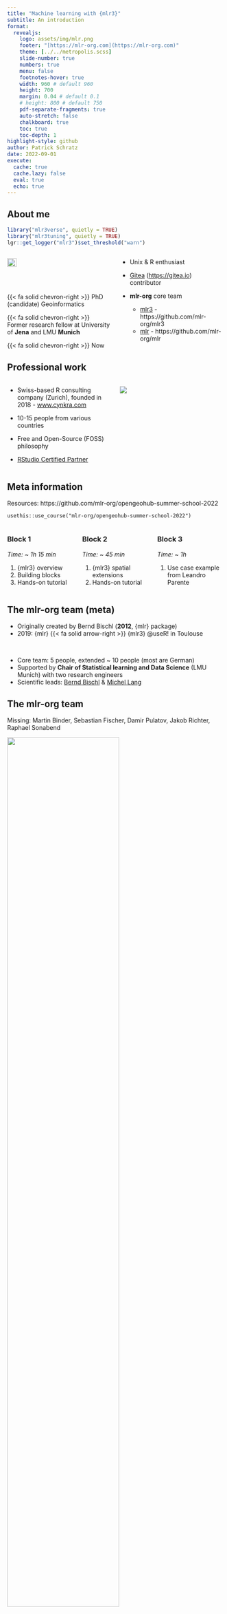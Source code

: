 ```yaml
---
title: "Machine learning with {mlr3}"
subtitle: An introduction
format:
  revealjs:
    logo: assets/img/mlr.png
    footer: "[https://mlr-org.com](https://mlr-org.com)"
    theme: [../../metropolis.scss]
    slide-number: true
    numbers: true
    menu: false
    footnotes-hover: true
    width: 960 # default 960
    height: 700
    margin: 0.04 # default 0.1
    # height: 800 # default 750
    pdf-separate-fragments: true
    auto-stretch: false
    chalkboard: true
    toc: true
    toc-depth: 1
highlight-style: github
author: Patrick Schratz
date: 2022-09-01
execute:
  cache: true
  cache.lazy: false
  eval: true
  echo: true
---
```


## About me

```r
library("mlr3verse", quietly = TRUE)
library("mlr3tuning", quietly = TRUE)
lgr::get_logger("mlr3")$set_threshold("warn")
```

:::: {.columns}

::: {.column width="45%"}

![](assets/img/ich.jpeg){width="30%" fig-align="center"}

{{< fa solid chevron-right >}} PhD (candidate) Geoinformatics

{{< fa solid chevron-right >}} Former research fellow at University of **Jena** and LMU **Munich**

{{< fa solid chevron-right >}} Now Devops/R consultant in Zurich, Switzerland

:::

::: {.column width="45%"}
- Unix & R enthusiast

- [Gitea](https://gitea.io/en-us/) ([https://gitea.io](https://gitea.io)) contributor

- **mlr-org** core team
  - [mlr3](https://github.com/mlr-org/mlr3) - https://github.com/mlr-org/mlr3
  - [mlr](https://github.com/mlr-org/mlr) -  https://github.com/mlr-org/mlr

:::

::::

## Professional work

:::: {.columns}

::: {.column width="46%"}
- Swiss-based R consulting company (Zurich), founded in 2018 - [www.cynkra.com](www.cynkra.com)

- 10-15 people from various countries

- Free and Open-Source (FOSS) philosophy

- [RStudio Certified Partner](https://www.rstudio.com/certified-partners/)

:::

::: {.column width="46%"}
![](assets/img/cynkra-team.png)
:::

::::

## Meta information

Resources: https://github.com/mlr-org/opengeohub-summer-school-2022

`usethis::use_course("mlr-org/opengeohub-summer-school-2022")`

:::: {.columns}

::: {.column width="30%"}

### Block 1

*Time: ~ 1h 15 min*

1. {mlr3} overview
1. Building blocks
1. Hands-on tutorial

:::

::: {.column width="30%"}
### Block 2

*Time: ~ 45 min*

1. {mlr3} spatial extensions
2. Hands-on tutorial

:::

::: {.column width="30%"}

### Block 3

*Time: ~ 1h*

1. Use case example from Leandro Parente

<!-- ::: -->
:::

::::

## The mlr-org team (meta)

- Originally created by Bernd Bischl (**2012**, {mlr} package)
- 2019: {mlr} {{< fa solid arrow-right >}} {mlr3} @useR! in Toulouse

<br>

- Core team: 5 people, extended ~ 10 people (most are German)
- Supported by **Chair of Statistical learning and Data Science** (LMU Munich) with two research engineers
- Scientific leads: <u>Bernd Bischl</u> & <u>Michel Lang</u>

## The mlr-org team

::: {.small-font}
Missing: Martin Binder, Sebastian Fischer, Damir Pulatov, Jakob Richter, Raphael Sonabend
:::

![](assets/img/mlr-org-team.jpeg){width="72%" fig-align="center"}

# (1) {mlr3} overview

## {{< fa solid question >}} Why use mlr3

*Users* want to efficiently **train**/**predict**/**benchmark**

- many **methods**

- on many **datasets**

- using different **tuning methods**

- using different **feature selection methods**

- preferably using the **same syntax**

<br>

{{< fa solid arrow-right >}} *Design principles* of {mlr3}

## Why do we need a framework?

The problem: Many different ways to define features, data, hyperparameters, ...

:::: {.columns}

::: {.column width="45%"}

### e1071

Target: formula notation

Data: data.frame

Parameters: direct argument

```r
e1071::svm(
  Species ~ .,
  data = iris,
  cost = 0.1
)
```
:::

::: {.column width="45%"}

### XGBoost

Target: vector

Data: Matrix

Parameters: list

```r
xgboost::xgboost(
  label = iris$Species,
  data = as.matrix(iris[1:4]),
  params = list()
)
```
:::

::::

## R6 – All you need to know

mlr3 uses the *R6* class system.
R6 in a nutshell:

<!-- ::: {.r-stack} -->

::: {.fragment}
{{< fa solid chevron-right >}} Objects are created using `<Class>$new()` (or using the )

```r
task = TaskClassif$new("iris", iris, "Species")
```
:::

::: {.fragment}
{{< fa solid chevron-right >}} Objects have fields that contain information about the object

```r
task$nrow
```
:::

::: {.fragment}
{{< fa solid chevron-right >}} Objects have methods that are called like functions:

```r
task$filter(rows = 1:10)
```
:::

::: {.fragment}
{{< fa solid chevron-right >}} Methods may change (“mutate”) the object (reference semantics)!

```r
task$nrow
```
:::

<!-- ::: -->

## Building blocks overview

![](assets/img/sketch_methods.png){fig-align="center"}

## Motivation: Make benchmarking easy!

- Interfaces to **train** and **predict** methods,

- Interfaces to learner **hyperparameters** and **optimizers** (tuning),

- **Feature selection**

- **Resampling** (performance estimation),

- **Preprocessing** independently from the data,

- **Parallelization**, and

- **Error handling**

## Is it worth to "learn" mlr3?

![](assets/img/wheel.jpeg){width="80%" fig-align="center"}

::: {.center}
{{< fa solid chevron-right >}} You decide!
:::

## Is it worth to "learn" mlr3?

::: {.fragment}
Reduce mistakes by relying on **tested functionality**

  - Predefined meaningful performance measures
  - Various resampling strategies
  - Selected suite of default learners ({mlr3learners})
  - Extensions for niche field modeling (survival, spatial, cluster, etc.)
:::

::: {.fragment}
**Easily scale up** your benchmark matrix

  - Integrated parallelization
  - Benchmarking helpers
:::

## {mlr3} in a nutshell

```r
library("mlr3verse", quietly = TRUE)
lgr::get_logger("mlr3")$set_threshold("warn")
```

::: {.r-stack}

```r
#| echo: true
#| eval: false
#| code-line-numbers: "1-3|5-6|8-9|11-15|17-18|20-21"
library("mlr3verse", quietly = TRUE)
lgr::get_logger("mlr3")$set_threshold("warn")
set.seed(42)

# example tasks
tasks = tsks(c("iris", "german_credit"))

# from {mlr3learners}
learners = lrns(c("classif.rpart", "classif.ranger"))

# create a benchmark matrix
# incl. cross-validation
bmg = benchmark_grid(
  tasks, learners, rsmp("cv")
)

# execute
bmr = benchmark(bmg)

# visualize by classification error
autoplot(bmr, measure = msr("classif.ce"))
```

::: {.fragment}
```r
#| fig-align: center
library("mlr3verse", quietly = TRUE)
lgr::get_logger("mlr3")$set_threshold("warn")
set.seed(42)
tasks = tsks(c("iris", "german_credit"))
learners = lrns(c(
  "classif.rpart",
  "classif.ranger"
))
bmg = benchmark_grid(
  tasks, learners, rsmp("cv")
)
bmr = benchmark(bmg)
autoplot(bmr, measure = msr("classif.ce"))
```
:::

:::

# (2) Principles of mlr3

## Principles of mlr3

:::: {.columns}

::: {.column width="55%"}
Overcome limitations of S3 with the help of **{R6}**

  - Truly object-oriented: data and methods live in the same object
  - Make use of inheritance
  - Make slight use of reference semantics

:::

::: {.column width="35%"}
![](assets/img/sketch_inheritance.png)
:::

::::

## Principles of mlr3

::: {.fragment}
Embrace **{data.table}**

  - Fast operations for tabular data
  - List columns to arrange complex objects in tabular structure
:::

::: {.fragment}
Be **light on dependencies**

  - {R6}, {data.table}, {lgr}, {future}
  - {{< fa solid plus >}} some of our own (helper) packages ({backports}, {checkmate})
  - Additional packages are loaded from {mlr3} extension libraries
:::

## The mlr3verse

![](https://raw.githubusercontent.com/mlr-org/mlr3/main/man/figures/mlr3verse.svg)

# (3) Building blocks

## Overview building blocks

<br>

:::: {.columns}

::: {.column width="25%"}

### <u>*Meta*</u>

- Learner
- Task

:::

::: {.column width="65%"}

### <u>*Apply*</u>

- Preprocessing (pipelines)
- Tuning
- Feature selection
- Benchmarking/Resampling (performance evaluation)
- Visualization

:::

::::

# (4) General modeling approach

## General modeling approach

:::: {.columns}

::: {.column width="45%"}
::: {.fragment}
#### <u>*Train (+tune) & Predict*</u>

1. Train on all data points
1. Predict to "new" data (i.e. without response) {{< fa solid arrow-right >}} unknown performance

- `model$train()`
- `model$predict()`

{{< fa solid chevron-right >}} Result: "final" model & "final" predictions
:::
:::

::: {.column width="45%"}
::: {.fragment}
#### <u>*Performance evaluation*</u>

- **Split initial data** into train/test via resampling methods
- `resample()`: Train (+tune) **multiple times** via (one model, one task)
- `benchmark()`: Train (+tune) **multiple times** via (multiple models, multiple tasks)
:::
:::

::::

# (5) (Nested) Resampling

## (Nested) Resampling

![](assets/img/cross-validation_farbig.png){fig-align="center"}

::: aside
Schratz et al. (2019). Hyperparameter tuning and performance assessment of statistical and machine-learning algorithms using spatial data. Ecological Modelling, 406, 109-120.
:::

# (6) Essential functions

## Essential functions - object creation

| Name                | Function                                   |
| ------------------- | :----------------------------------------- |
| `tsk()`, `tsks()`   | Create one or more *tasks*                 |
| `lrn()`, `lrns()`   | Create one or more *learners*              |
| `msr()`, `msrs()`   | Create one or more *measures*              |
| `rsmp()`, `rsmps()` | Create one or more *resampling* strategies |
| `tnr()`, `tnrs()`   | Create one or more *tuning* strategies     |

:::{.callout-tip}
Calling these without arguments returns their respective dictionaries!
:::

## Essential functions - learners dictionary

```r
#| cache: true
#| font-size: "10px"
print(as.data.table(lrns())[, c("key", "label", "task_type")], topn = 15)
```

## Essential functions - execution

| Name                               | Function                                                |
| ---------------------------------- | :------------------------------------------------------ |
| `$train()`                         | (R6 method) Train a learner on a task                   |
| `$predict()`, `$predict_newdata()` | (R6 method) Predict model on task data OR external data |
| `resample()`                       | Performance est. for a *single* learner                 |
| `benchmark()`                      | Performance est. for *multiple* learners & tasks        |
| `autoplot()`                       | Visualization of `*Result` objects                      |

:::{.callout-tip collapse="true" appearance="simple"}

Multiple `ResampleResult` objects can be converted into a `BenchmarkResult` object via `as_benchmark_result()`
:::

<!-- ## Train & Predict Workflow

![](assets/img/train-predict.png){width="90%"} -->

# (7) Beyond "simple" data

## Beyond "simple" data

::: {.fragment}
**Problem**: Many modeling challenges require additional effort beyond numeric and categorical data.
This applies to both target and feature variables.
:::

::: {.fragment}
:::: {.columns}

::: {.column width="45%"}
- Clustered data
- Functional data
- Ordinal data
:::

::: {.column width="45%"}
- Spatial data
- Survival data
- Temporal data
:::

::::
:::

::: {.fragment}
And what about...

- GPU training
- Multiple targets
:::

## The mlr3verse

{{< fa solid laptop-code >}} Continuous development and improvements

![](https://raw.githubusercontent.com/mlr-org/mlr3/main/man/figures/mlr3verse.svg){width="90%"}

# (8) Parallelization & Ensembles

## Parallelization & Ensembles {{< fa solid wind >}}

After your first ML pipeline you usually want to make the next step:

<br>

::: {.fragment}
{{< fa solid chevron-right >}} Try more learners on the same data

{{< fa solid chevron-right >}} Extend your tuning budget

{{< fa solid chevron-right >}} Create ensemble models (i.e. fusioning model predictions)
:::

<br>

::: {.fragment}
{{< fa solid arrow-right >}} Parallelization: {future}

{{< fa solid arrow-right >}} Ensembles: {mlr3pipelines} via `Graphs`
:::

<br>

## Parallelization

```r
library(mlr3)
library(lgr)
lgr::get_logger("mlr3")$set_threshold("warn")
```

:::: {.columns}

::: {.column width="46%"}
::: {.fragment}
### Sequential

```r
#| code-line-numbers: "2"
# only for explicitness
plan("sequential")

task = tsk("spam")
learner = lrn("classif.ranger")
resampling = rsmp("repeated_cv",
  repeats = 2)

time = Sys.time()
resample(task, learner, resampling)
Sys.time() - time
```
```r
get_logger("mlr3")$set_threshold("warn")
library(future)

# only for explicitness
plan("sequential")

task = tsk("spam")
learner = lrn("classif.ranger")
resampling = rsmp("repeated_cv",
  repeats = 2)

time = Sys.time()
resample(task, learner, resampling)
Sys.time() - time
```
:::
:::

::: {.column width="46%"}
::: {.fragment}
### Parallel (2 cores)

```r
#| code-line-numbers: "2"
# automatic parallelization
plan("multisession", workers = 2)

task = tsk("spam")
learner = lrn("classif.ranger")
resampling = rsmp("repeated_cv",
  repeats = 2)

time = Sys.time()
resample(task, learner, resampling)
Sys.time() - time
```
```r
#| code-line-numbers: "4"
#| cache: true
get_logger("mlr3")$set_threshold("warn")

# automatic parallelization
future::plan("multisession", workers = 2)

task = tsk("spam")
learner = lrn("classif.ranger")
resampling = rsmp("repeated_cv",
  repeats = 2)

time = Sys.time()
resample(task, learner, resampling)
Sys.time() - time
```
:::
:::

::::

## Parallelization - Important remarks  👇️

####

::: {.fragment}
:::{.callout-tip appearance="simple"}
{mlr3} **automatically parallizes tasks that can be parallelized** when defining a future plan
Calling these without arguments returns their respective dictionaries!
:::
:::

::: {.fragment}
:::{.callout-tip appearance="simple"}
**Parallelization comes with overhead**: splitting and collecting results. For tasks < 10s, sequential runs are faster.
:::
:::

::: {.fragment}
:::{.callout-tip appearance="simple"}
**Implicit parallelization of learners is turned off by default** in {mlr3} to avoid conflicts with {future} and duplicate parallelization.
:::
:::

## Encapsulation

- Spawns a separate R process to train the learner
- Learner may segfault **without tearing down the session**
- Logs are captured
- Possibilty to have a fallback to create predictions

```r
learner$encapsulate = c(train = "callr", predict = "callr")

# just train normally
learner$train(task)

# inspect logs and warnings
learner$log
learner$warnings
```

## Progress bars

```r
# create benchmark
tasks = lapply(c("penguins", "sonar"), tsk)
learners = lapply(c("classif.featureless", "classif.rpart"), lrn)
resamplings = rsmp("repeated_cv", folds = 3, repeats = 50)
design = benchmark_grid(tasks, learners, resamplings)

progressr::handlers("progress")
progressr::with_progress({
  bmr = benchmark(design)
})
```

```r
# suprpress logging via {lgr}
lgr::get_logger("mlr3")$set_threshold("warn")

# create benchmark
tasks = lapply(c("penguins", "sonar"), tsk)
learners = lapply(c("classif.featureless", "classif.rpart"), lrn)
resamplings = rsmp("repeated_cv", folds = 3, repeats = 50)
design = benchmark_grid(tasks, learners, resamplings)

progressr::handlers("progress")
progressr::with_progress({
  bmr = benchmark(design)
})
```

![](assets/img/progressr.gif){fig-align="center"}

# (9) Model optimization

## Model optimization

<br>

### Motivation

:::{.callout-tip appearance="minimal" collapse=true}
## Tuning

Search for optimal hyperparameter configurations on the given data {{< fa solid arrow-right >}} best performance
:::

:::{.callout-warning appearance="minimal" collapse=true}
## Feature selection

Reduce model complexity and feature count
:::


## Tuning - considerations

- **Tuning space**: Hyperparameter ranges to optimize
- **Tuning strategy/method**: How to optimize hyperparameters
- **Tuning budget**: time-based, iteration-based, performance-based

:::{.callout-tip appearance="simple"}
{mlr3} provides many (advanced) tuning strategies
:::

:::: {.columns}

::: {.column width="45%"}
```r
#| echo: true
tnrs()
```
:::

::: {.column width="45%"}
- <u>**Basic**</u>: design points, grid search, random search
- <u>**Advanced**</u>: cmaes, gensa, irace, nloptr
:::

::::

## Tuning - {mlr3} approaches

<br>
<br>

::: {.fragment}
{{< fa solid chevron-right >}} Standalone via `tune()` on task + learner + tuning strategy
:::

<br>

::: {.fragment}
{{< fa solid chevron-right >}} Encapsulated in a benchmark by creating an "AutoTuner", i.e. a learner which tunes itself when calling `$train()`
:::

## Tuning - {mlr3} approaches

```r
at = auto_tuner(
  method = tnr("random_search"), term_evals = 4,
  resampling = rsmp("holdout"), measure = msr("classif.ce"),
  learner = lrn("classif.rpart", cp = to_tune(1e-04, 1e-1, logscale = TRUE))
  )

at$train(tsk("pima"))
```

```r
library(mlr3tuning)
lgr::get_logger("mlr3")$set_threshold("warn")
lgr::get_logger("bbotk")$set_threshold("warn")
at = auto_tuner(
  method = tnr("random_search"),
  learner = lrn("classif.rpart", cp = to_tune(1e-04, 1e-1, logscale = TRUE)),
  resampling = rsmp("holdout"),
  measure = msr("classif.ce"),
  term_evals = 4)

at$train(tsk("pima"))
at
```

## Ensemble models

Motivation: Instead of using one model for prediction, use multiple ones

Ensemble types:

::: {.fragment}
- **Bagging**: averaging (regression) or majority vote (classification)
:::

::: {.fragment}
- **Model stacking**: use predictions from one model as features for a subsequent model
:::

::: {.fragment}
- **Multilevel stacking**: multiple levels of stacking with different models
:::

Supported via {mlr3pipelines} - [Ensemble models - mlr3book link](https://mlr3book.mlr-org.com/pipelines.html#pipe-nonlinear)

## Ensemble models

::: {.r-stack}

::: {.fragment }
#### Stacking example

```r
#| output-location: column
# only the (Graph) learner object is constructed - nothing is computed here
graph_stack = gunion(list(
  po("learner_cv", learner = lrn("regr.lm")),
  po("learner_cv", learner = lrn("regr.svm")),
  po("nop")
)) %>>%
  po("featureunion") %>>%
  lrn("regr.ranger")

# Trigger training of ensemble on task
graph_stack$train(tsk("mtcars"))
```

![](assets/img/stacking.png){fig-align="center"}
:::

::: {.fragment }
<iframe src="https://giphy.com/embed/5aLrlDiJPMPFS" width="412" height="480" frameBorder="0" class="giphy-embed" allowFullScreen></iframe><p><a href="https://giphy.com/gifs/jon-stewart-the-daily-show-5aLrlDiJPMPFS">via GIPHY</a></p>
:::
:::

# (10) Workflow & execution
## mlr3 - workflow & execution

Users can use different approaches to structure their and streamline their workflows:

<br>

::: {.fragment}
{{< fa solid chevron-right >}} Script everything in subsequent steps
:::

::: {.fragment}
{{< fa solid chevron-right >}} Use {mlr3pipelines} and a `GraphLearner`
:::

::: {.fragment}
{{< fa solid chevron-right >}} Use external workflow packages like {targets} [^1]
:::

[^1]: [https://github.com/mlr-org/mlr3-targets](https://github.com/mlr-org/mlr3-targets)
 <!-- ^[mlr3targets] (see [) -->

## What that all?

::: {.fragment}
- Data preprocessing
:::
::: {.fragment}
- Error handling (fallback learners)
:::
::: {.fragment}
- Database backends
:::
::: {.fragment}
- Survival learning, feature selection, geospatial methods
:::
::: {.fragment}
- Model interpretation (interpretable machine learning)
- ...
:::

::: {.fragment}
{{< fa solid arrow-right >}} mlr3book

{{< fa solid arrow-right >}} mlr3gallery
:::

## Resources

| Name            | Purpose        | URL                                                                        |
| :-------------- | :------------- | :------------------------------------------------------------------------- |
| mlr3book        | Main reference | [https://mlr3book.mlr-org.com](https://mlr3book.mlr-org.com)               |
| mlr-org website | Website        | [https://mlr-org.com](https://mlr-org.com)                                 |
| mlr3gallery     | Use cases      | [https://mlr-org.com/gallery](https://mlr-org.com/gallery)                 |
| mlr3cheatsheets | Cheatsheets    | [https://cheatsheets.mlr-org.com/](https://cheatsheets.mlr-org.com/) |

:::{.callout-tip appearance="simple"}
Community support on GitHub & Stackoverflow (`#mlr3`) & Mattermost
:::

## Meta information

:::: {.columns}

::: {.column width="28%"}
<!-- ::: {.colored-border} -->
### Block 1

*Time: ~ 1h 15min*

1. ~~mlr3 overview~~
2. ~~Building blocks~~
3. Hands-on tutorial

<!-- ::: -->
:::

::: {.column width="30%"}
### Block 2

*Time: ~ 45 min*

1. {mlr3} spatial extensions
2. Hands-on tutorial

:::

::: {.column width="30%"}
::: {.colored-column}
### Block 3

*Time: ~ 1h*

1. Use case example from Leandro Parente

:::
:::

::::

## And now... 5 minutes break and then 🐶️

<div align="center">
<iframe src="https://giphy.com/embed/3oKIPnAiaMCws8nOsE" width="457" height="480" frameBorder="0" class="giphy-embed" allowFullScreen></iframe><p><a href="https://giphy.com/gifs/cat-kitten-computer-3oKIPnAiaMCws8nOsE">via GIPHY</a></p>
</div>
